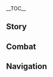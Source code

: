 {{CharacterTabs}}
{{LanguageTabs}}
{{Stub|1={{Meta/VO|tl=1|rm=1|Japanese}}}}
__TOC__

==Story==
{{VO/Story
|character           = {{ROOTPAGENAME}}
|language            = ja
|name                = スクロース

|vo_01_01_title      = 初めまして…
|vo_01_01_subtitle   = Hello
|vo_01_01_file       = VO_{language}{character} Hello.ogg
|vo_01_01_tx         = 私はスクロース、錬金術の…研究員。あなたは色んな場所を旅してきたと聞いてる、きっと…いや、なんでもない。初対面の人に迷惑をかけちゃいけないもの。でも…もしできることなら、旅の面白いエピソードを教えてもらえると、えっと…嬉しいかな。
|vo_01_01_rm         = 
|vo_01_01_tl         = 

|vo_02_01_title      = 世間話・気になること
|vo_02_01_subtitle   = Chat: Curiosity
|vo_02_01_file       = VO_{language}{character} Chat - Curiosity.ogg
|vo_02_01_tx         = あれはなに？えっ…消えた、ちょっと見てきていい？
|vo_02_01_rm         = Are wa nani? E'... Kieta, chotto mite kite ii?
|vo_02_01_tl         = 
|vo_02_02_title      = 世間話・整理
|vo_02_02_subtitle   = Chat: Organization
|vo_02_02_file       = VO_{language}{character} Chat - Organization.ogg
|vo_02_02_tx         = 今のうちに、急いで研究ノートの整理を…
|vo_02_02_rm         = 
|vo_02_02_tl         = 
|vo_02_03_title      = 世間話・深呼吸
|vo_02_03_subtitle   = Chat: Deep Breaths
|vo_02_03_file       = VO_{language}{character} Chat - Deep Breaths.ogg
|vo_02_03_tx         = うん&mdash;&mdash;！外の空気は久々。
|vo_02_03_rm         = 
|vo_02_03_tl         = 

|vo_03_01_title      = 暴風の日…
|vo_03_01_subtitle   = When the Wind Is Blowing
|vo_03_01_file       = VO_{language}{character} When the Wind Is Blowing.ogg
|vo_03_01_tx         = 今日は町の風車がすごいスピードで回ってる。ねえねえ、もし小動物の背中に風車みたいな装置を取り付けたら、小動物はより早く走れるようになると思う？それとも、飛べるようになるかな？
|vo_03_01_rm         = 
|vo_03_01_tl         = 
|vo_03_02_title      = 雪の日…
|vo_03_02_subtitle   = When It Snows
|vo_03_02_file       = VO_{language}{character} When It Snows.ogg
|vo_03_02_tx         = こんな大雪の日は年に数回しかない。もしこれを見逃したら、また来年を待たないと。だから研究するなら今のうち、止めないで！ク…クシュン！分かったよ、もう1枚着るから…
|vo_03_02_rm         = 
|vo_03_02_tl         = 
|vo_03_03_title      = 晴れの日…
|vo_03_03_subtitle   = When the Sun Is Out
|vo_03_03_file       = VO_{language}{character} When the Sun Is Out.ogg
|vo_03_03_tx         = もっ、もう朝？！じゃあ、最後にもう一回だけ実験を。これが終わったら休むから！うん、最後の1回だけ…
|vo_03_03_rm         = 
|vo_03_03_tl         = 
|vo_03_04_title      = 雨の日…
|vo_03_04_subtitle   = When It Rains
|vo_03_04_file       = VO_{language}{character} When It Rains.ogg
|vo_03_04_tx         = 湿度上昇、うん…実験をもう1セット増やそうかな？
|vo_03_04_rm         = 
|vo_03_04_tl         = 

|vo_04_01_title      = おはよう…
|vo_04_01_subtitle   = Good Morning
|vo_04_01_file       = VO_{language}{character} Good Morning.ogg
|vo_04_01_tx         = おはよう、昨日はちゃんと寝れた？研究データによると、良い睡眠は翌日のパフォーマンスに繋がるって言われてる。しかも頭の回転も良くなるらしいよ。うん？私はいつも徹夜してるって？えっと…うん、仕方ないよね。
|vo_04_01_rm         = 
|vo_04_01_tl         = 
|vo_04_02_title      = こんにちは…
|vo_04_02_subtitle   = Good Afternoon
|vo_04_02_file       = VO_{language}{character} Good Afternoon.ogg
|vo_04_02_tx         = ああああ！こ、来ないで！あ、いや、えっと、近づかないでください。実験中だから。これ、爆発するかもしれないの。
|vo_04_02_rm         = 
|vo_04_02_tl         = 
|vo_04_03_title      = こんばんは…
|vo_04_03_subtitle   = Good Evening
|vo_04_03_file       = VO_{language}{character} Good Evening.ogg
|vo_04_03_tx         = こんばんは、ちょっと待って！「実験体九〇五式」の光照射分泌物が二種類。明確に区分けするために、それぞれ「一〇三三式」と「一〇三五式」と名付けようか…うん、もう大丈夫、えっと、私に何か用？
|vo_04_03_rm         = 
|vo_04_03_tl         = 
|vo_04_04_title      = おやすみ…
|vo_04_04_subtitle   = Good Night
|vo_04_04_file       = VO_{language}{character} Good Night.ogg
|vo_04_04_tx         = 私なら大丈夫、先に休んでいいよ。えっと…そんなに心配？実験ならすぐ終わるから徹夜しないよ、本当だって…
|vo_04_04_rm         = 
|vo_04_04_tl         = 

|vo_05_01_title      = {name}自身について・「生物錬金」
|vo_05_01_subtitle   = About {character}: Bio-Alchemy
|vo_05_01_file       = VO_{language}{character} About {character} - Bio-Alchemy.ogg
|vo_05_01_tx         = 「生物錬金」は「創造」よりも「改造」を重視する。生物の隠された長所を見抜き、増強し、結合させることで驚くべき結果が出るの。あぁ…命というものは実に不思議、この世には解明されていないことがいったいどれほどあるんだろう？
|vo_05_01_rm         = 
|vo_05_01_tl         = 
|vo_05_02_title      = {name}自身について・人見知り
|vo_05_02_subtitle   = About {character}: Fear of Strangers
|vo_05_02_file       = VO_{language}{character} About {character} - Fear of Strangers.ogg
|vo_05_02_tx         = 私…実は知らない人とどう会話したらいいか分からないの。人ってそれぞれ性格や趣味嗜好が違うから、つい失礼なことを言っちゃったりして。ああ…会話って本当に難しい、錬金術よりも難しい。
|vo_05_02_rm         = 
|vo_05_02_tl         = 
|vo_05_03_title      = {name}自身について・耳
|vo_05_03_subtitle   = About {character}: Ears
|vo_05_03_file       = VO_{language}{character} About {character} - Ears.ogg
|vo_05_03_tx         = き…気づかれてたの。私の耳は一族の遺伝。他の人とは違うから、普段は髪で隠してる…
|vo_05_03_rm         = 
|vo_05_03_tl         = 

|vo_06_01_title      = 観察について…
|vo_06_01_subtitle   = About Us: Observing
|vo_06_01_file       = VO_{language}{character} About Us - Observing.ogg
|vo_06_01_tx         = あなたの経歴がとても気になる、だから…あなたのことを一定期間「観察」させて？邪魔にならないよう静かにするから…いい？
|vo_06_01_rm         = 
|vo_06_01_tl         = 
|vo_06_02_title      = 収穫について…
|vo_06_02_subtitle   = About Us: Perks
|vo_06_02_file       = VO_{language}{character} About Us - Perks.ogg
|vo_06_02_tx         = 正直に言うと、最初に会った時、口数の少なかったあなたがちょっと怖かった…自分が失礼なこと言ったんじゃないかと思って。でもこれまで一緒に行動してきて、実はあなたが付き合いやすい人だって気付いた。へへ、これも「観察」から得た意外な収穫かな。
|vo_06_02_rm         = 
|vo_06_02_tl         = 
|vo_06_03_title      = 請求について…
|vo_06_03_subtitle   = About Us: Requests
|vo_06_03_file       = VO_{language}{character} About Us - Requests.ogg
|vo_06_03_tx         = 噂によると、風魔龍の件を解決したのはあなたでしょ？きっと激しい戦闘だったんだろうけど、無事で何よりかな。えっと、ちょっと聞きたいんだけど、戦闘中に風魔龍のウロコや皮なんかが落ちてこなかった？ちょっとだけでいいから、研究してみたいの…
|vo_06_03_rm         = 
|vo_06_03_tl         = 

|vo_07_01_title      = 「神の目」について…
|vo_07_01_subtitle   = About the Vision
|vo_07_01_file       = VO_{language}{character} About the Vision.ogg
|vo_07_01_tx         = 「神の目」は、私にとって最も重要な実験道具かな。え？実験道具は実験道具だよ。「神の目」がないと、元素に関する多くの実験ができなくなるでしょ。戦闘ではどうかって？えっと、たまに役立つかな、野外で材料を探す時とか。
|vo_07_01_rm         = 
|vo_07_01_tl         = 
|vo_07_02_title      = シェアしたいこと…
|vo_07_02_subtitle   = Something to Share
|vo_07_02_file       = VO_{language}{character} Something to Share.ogg
|vo_07_02_tx         = この部屋にある骨は全部私のコレクション。左の棚にあるのはトカゲ、カエル、ソウギョの骨で、その手前のやつはイノシシの骨。右の隅っこのはヒルチャールの骨で…あ、そう強張らないで、みんなかわいいから慣れれば大丈夫。
|vo_07_02_rm         = 
|vo_07_02_tl         = 
|vo_07_03_title      = 興味のあること…
|vo_07_03_subtitle   = Interesting Things
|vo_07_03_file       = VO_{language}{character} Interesting Things.ogg
|vo_07_03_tx         = 見て、ここの霧氷花は一本一本異なるの。こっちは氷元素の含有量が多くて、そっちのは花が咲いてる期間が長い…え、あっちのやつ？あれは「三式霧氷花改十七号拡大版」で、特徴は、うん…通常より大きいとこかな。
|vo_07_03_rm         = 
|vo_07_03_tl         = 

|vo_08_01_title      = ノエルについて…
|vo_08_01_subtitle   = About [[Noelle]]
|vo_08_01_file       = VO_{language}{character} About Noelle.ogg
|vo_08_01_tx         = 彼女…いつも自発的に私の手伝いをしてくれるけど、たまに熱が入りすぎてて、逆に…ちょっと困ってたり。ある日、実験室の入口に置いてあった3つの実験器具を軽々と実験室の中に運んでくれたんだけど、それって私が…やっと外に運び出したばかりのもので…
|vo_08_01_rm         = 
|vo_08_01_tl         = 
|vo_08_02_title      = クレーについて…
|vo_08_02_subtitle   = About [[Klee]]
|vo_08_02_file       = VO_{language}{character} About Klee.ogg
|vo_08_02_tx         = あの子はジン団長に何度も反省室に入れられてる。釈放されても、彼女はまたすぐ過ちを犯す。えっとあの子、本当に反省してるのかな。安全性の高いボンボン爆弾を作ってあげるって約束もしたけど、でもまだ設計上に問題があって…
|vo_08_02_rm         = 
|vo_08_02_tl         = 
|vo_08_03_title      = ジンについて…
|vo_08_03_subtitle   = About [[Jean]]
|vo_08_03_file       = VO_{language}{character} About Jean.ogg
|vo_08_03_tx         = ジン団長と話すのはちょっと怖い。彼女は真面目すぎるから…とても良い人だってことは分かってるけど、やっぱり…やっぱり怖いの。普段は彼女の邪魔にならないようにしてる。たとえ彼女に処理してもらうものがあっても、私…私はアルベド先生に頼むの。
|vo_08_03_rm         = 
|vo_08_03_tl         = 
|vo_08_04_title      = リサについて…
|vo_08_04_subtitle   = About [[Lisa]]
|vo_08_04_file       = VO_{language}{character} About Lisa.ogg
|vo_08_04_tx         = 彼女の知識量はとても豊富だと思う。私の研究を見たことないのに、何回も的確なアドバイスをくれたから。彼女、どうして分かったのかな？観察？それとも推測で？
|vo_08_04_rm         = 
|vo_08_04_tl         = 
|vo_08_05_title      = ガイアについて…
|vo_08_05_subtitle   = About [[Kaeya]]
|vo_08_05_file       = VO_{language}{character} About Kaeya.ogg
|vo_08_05_tx         = うん…彼って冗談好きで、悪意がないことは分かってるけど、どっちが本音で、どっちが冗談か私には判断できない。だから、いつも最後は気まずい雰囲気になるか、私が醜態をさらすことになるの…
|vo_08_05_rm         = 
|vo_08_05_tl         = 
|vo_08_06_title      = アルベドについて・芸術
|vo_08_06_subtitle   = About [[Albedo]]: Artistry
|vo_08_06_file       = VO_{language}{character} About Albedo - Artistry.ogg
|vo_08_06_tx         = 先生のアシスタントになったことで、毎日多くのことを勉強できるようになった。知識というよりは、「天才」の考え方の勉強かな。どんな複雑な問題でも先生は1つずつ分析し解決する。私に言わせれば、あれは芸術そのものかも…
|vo_08_06_rm         = 
|vo_08_06_tl         = 
|vo_08_07_title      = アルベドについて・天賦
|vo_08_07_subtitle   = About [[Albedo]]: Talent
|vo_08_07_file       = VO_{language}{character} About Albedo - Talent.ogg
|vo_08_07_tx         = 天賦の才？うん…たとえ先生と同じ研究をしても、たぶん超えることは一生ないかな。でも私が「生物錬金」の研究をしてるのは、先生と正面からぶつかるのを恐れたからじゃない。ただ…趣味と夢が違うだけ。
|vo_08_07_rm         = 
|vo_08_07_tl         = 
|vo_08_08_title      = アンバーについて…
|vo_08_08_subtitle   = About [[Amber]]
|vo_08_08_file       = VO_{language}{character} About Amber.ogg
|vo_08_08_tx         = 気になる、なぜ彼女の人形は「ウサギ伯爵」って名前なの？ウサギとあんまり関係ないような。うん…？人形のヘアバンドがウサ耳に似てるから？それはただの先入観、たれ耳の兎もたくさんいるもの。
|vo_08_08_rm         = 
|vo_08_08_tl         = 
|vo_08_09_title      = フィッシュルについて…
|vo_08_09_subtitle   = About [[Fischl]]
|vo_08_09_file       = VO_{language}{character} About Fischl.ogg
|vo_08_09_tx         = 『フィッシュル皇女物語』のこと？うん、知ってる。あの作者が書く世界観は面白い、実際にあったらいいなと…えっ？あっちの「フィッシュル」のこと？彼女は…うん、彼女が…私をあの世界に連れていってくれることはないと思う。
|vo_08_09_rm         = 
|vo_08_09_tl         = 
|vo_08_10_title      = エウルアについて…
|vo_08_10_subtitle   = About [[Eula]]
|vo_08_10_file       = VO_{language}{character} About Eula.ogg
|vo_08_10_tx         = 遊撃騎士の仕事はとても危険なんだけど、エウルアさんはいつも大胆な行動を取るの。だから彼女が敵の拠点に潜入しなくても済むように、偵察装置を作ってあげたんだけど…エウルアさんの気迫に押されて、使用方法を説明する時に注意事項をいくつか伝え忘れちゃって…それであんな事故が…<br />どうしよう…私、彼女の恨みを買ったんじゃ…
|vo_08_10_rm         = 
|vo_08_10_tl         = 

|vo_09_01_title      = {name}を知る・1
|vo_09_01_subtitle   = More About {character}: I
|vo_09_01_file       = VO_{language}{character} More About {character} - 01.ogg
|vo_09_01_tx         = 私を知りたい？あなたも…「生物錬金」に興味が？もし分からないことがあったら、できる限り答えてみる。うん？錬金じゃなくて、「私」に興味があるの？えっと、それは、ちょっとどう答えたらいいか…
|vo_09_01_rm         = 
|vo_09_01_tl         = 
|vo_09_02_title      = {name}を知る・2
|vo_09_02_subtitle   = More About {character}: II
|vo_09_02_file       = VO_{language}{character} More About {character} - 02.ogg
|vo_09_02_tx         = 研究の本質は答えを探す過程にある。この過程が面倒で疲れることもあるけど、積み重なった成果を見ると、なんか…うん、私は本当に研究が好きなんだと思う。
|vo_09_02_rm         = 
|vo_09_02_tl         = 
|vo_09_03_title      = {name}を知る・3
|vo_09_03_subtitle   = More About {character}: III
|vo_09_03_file       = VO_{language}{character} More About {character} - 03.ogg
|vo_09_03_tx         = 小さい頃、なんでも話せる二人の親友がいた。あの時私は、彼女たちの全てを理解してると思ってた。でもそのあと、色んなことがあって、私は急に…彼女たちのことを理解できなくなったの。彼女たちが今どこにいて、何をしているのか、そして私のことをまだ覚えているのか、何もかも…私には分からない。どんなに親しい友人でも、こうなることってあるんだよ。
|vo_09_03_rm         = 
|vo_09_03_tl         = 
|vo_09_04_title      = {name}を知る・4
|vo_09_04_subtitle   = More About {character}: IV
|vo_09_04_file       = VO_{language}{character} More About {character} - 04.ogg
|vo_09_04_tx         = まだ誰にも言ったことない秘密を1つ教えてあげる。「生物錬金」の最終目標は「仙境」を創造することなの…そうそう、童話によく出てくる、永遠の幸福と楽園の地「仙境」のこと。へへ、子供っぽいでしょ？でもね、それは実在するものだって私は信じてる。
|vo_09_04_rm         = 
|vo_09_04_tl         = 
|vo_09_05_title      = {name}を知る・5
|vo_09_05_subtitle   = More About {character}: V
|vo_09_05_file       = VO_{language}{character} More About {character} - 05.ogg
|vo_09_05_tx         = 忙しいなら大丈夫、迷惑かけたくないから。忙しくない？本当？本当に大丈夫？一人でも実験は進められるし、もう慣れてるから心配しなくても…ほ、本当に大丈夫なの？じゃ、じゃあ手伝ってくれる？それか、話し相手になってくれるかな…
|vo_09_05_rm         = 
|vo_09_05_tl         = 

|vo_10_01_title      = {name}の趣味…
|vo_10_01_subtitle   = {character}'s Hobbies
|vo_10_01_file       = VO_{language}{character} Hobbies.ogg
|vo_10_01_tx         = 規則性があるものを見るのが好きかな。ほら見て、本棚の実験記録の厚さ、どれも同じでしょ。実験台においてある数百本の薬剤も、効果と色ごとに並んでる…えっ？ええー！？なんで紫の薬剤がここに！？もっ、もう一度、全部整理しなおさなきゃ！
|vo_10_01_rm         = 
|vo_10_01_tl         = 
|vo_10_02_title      = {name}の悩み…
|vo_10_02_subtitle   = {character}'s Troubles
|vo_10_02_file       = VO_{language}{character} Troubles.ogg
|vo_10_02_tx         = 普段、休んでる時にあなたが何をしてるか知りたい。私、休みになると何していいか分からなくて、ぼーっとするだけだから…実験を始めるとあっという間に時間が過ぎるのに、休みの日は一日が一年のように感じる…
|vo_10_02_rm         = 
|vo_10_02_tl         = 
|vo_10_03_title      = 好きな食べ物…
|vo_10_03_subtitle   = Favorite Food
|vo_10_03_file       = VO_{language}{character} Favorite Food.ogg
|vo_10_03_tx         = スイートフラワーの蜜から精製した糖の塊かな。頭の回転が遅いと感じた時に1つ食べて、集中力と思考力を上げるの。研究者にとって、糖分の摂取は大事だから。
|vo_10_03_rm         = 
|vo_10_03_tl         = 
|vo_10_04_title      = 嫌いな食べ物…
|vo_10_04_subtitle   = Least Favorite Food
|vo_10_04_file       = VO_{language}{character} Least Favorite Food.ogg
|vo_10_04_tx         = 「生物錬金」を理解してから、マッシュルームはあまり食べなくなった…あなたも知ってるでしょう？マッシュルームの菌って死んだ生物にしか着生しないことを。そう考えるとなんか、気持ち悪い…
|vo_10_04_rm         = 
|vo_10_04_tl         = 

<!-- Receiving a Gift -->
|vo_11_01_title      = 贈り物を受け取る·1
|vo_11_01_subtitle   = Receiving a Gift: I
|vo_11_01_file       = VO_{language}{character} Receiving a Gift - 01.ogg
|vo_11_01_tx         = 美味しい！あっ…調子がいいうちに、早く研究を終わらせないと…
|vo_11_01_rm         = 
|vo_11_01_tl         = 

|vo_11_02_title      = 贈り物を受け取る·2
|vo_11_02_subtitle   = Receiving a Gift: II
|vo_11_02_file       = VO_{language}{character} Receiving a Gift - 02.ogg
|vo_11_02_tx         = 私が栄養価を考えて作った食事よりずっと美味しい。うん、これなら私も食生活を改善できるかも。
|vo_11_02_rm         = 
|vo_11_02_tl         = 

|vo_11_03_title      = 贈り物を受け取る·3
|vo_11_03_subtitle   = Receiving a Gift: III
|vo_11_03_file       = VO_{language}{character} Receiving a Gift - 03.ogg
|vo_11_03_tx         = ごめんなさい。やっぱりこの料理は、ちょっと…
|vo_11_03_rm         = 
|vo_11_03_tl         = 

|vo_12_01_title      = 誕生日…
|vo_12_01_subtitle   = Birthday
|vo_12_01_file       = VO_{language}{character} Birthday.ogg
|vo_12_01_tx         = 誕生日おめでとう！何ヶ月もの実験を経て、やっとこの薬剤が完成したの。はいどうぞ。この「生物秘薬三九一六号」はここ一年で最も美しい思い出を呼び起こせるの…あっ、「三一九六号」じゃなくて「三九一六号」だよ！
|vo_12_01_rm         = 
|vo_12_01_tl         = 

|vo_13_01_title      = 突破した感想・起
|vo_13_01_subtitle   = Feelings About Ascension: Intro
|vo_13_01_file       = VO_{language}{character} Feelings About Ascension -  01.ogg
|vo_13_01_tx         = 「生物錬金」の研究にやっと進展が。
|vo_13_01_rm         = 
|vo_13_01_tl         = 
|vo_13_02_title      = 突破した感想・承
|vo_13_02_subtitle   = Feelings About Ascension: Building Up
|vo_13_02_file       = VO_{language}{character} Feelings About Ascension -  02.ogg
|vo_13_02_tx         = 今回の旅で、またたくさんの研究材料を集めることができた。ありがとう、ちゃんと活用させてもらうから。
|vo_13_02_rm         = 
|vo_13_02_tl         = 
|vo_13_03_title      = 突破した感想・転
|vo_13_03_subtitle   = Feelings About Ascension: Climax
|vo_13_03_file       = VO_{language}{character} Feelings About Ascension -  03.ogg
|vo_13_03_tx         = 最近実験をしてる時、「いつになったら、またあなたと共に冒険ができるかな」って期待するようになったの…うん、おかしい、どうしてこんなことに？ちょっと研究してみる。
|vo_13_03_rm         = 
|vo_13_03_tl         = 
|vo_13_04_title      = 突破した感想・結
|vo_13_04_subtitle   = Feelings About Ascension: Conclusion
|vo_13_04_file       = VO_{language}{character} Feelings About Ascension -  04.ogg
|vo_13_04_tx         = もう研究材料は十分に集まった！これ以上、私に時間を費やすなんて、もっ…もったいない！せめて…「生物錬金」でお返しを作らせて！
|vo_13_04_rm         = 
|vo_13_04_tl         = 
}}

==Combat==
{{Combat VO
|character           = {{ROOTPAGENAME}}
|language            = ja

|skill_1_tx          = 吸引テスト開始。
|skill_1_rm          = Kyuuin tesuto kaishi.
|skill_1_tl          = 
|skill_2_tx          = 六三〇八式ユニット！
|skill_2_rm          = Roku-san-zero-hachi-shiki yunitto!
|skill_2_tl          = 
|skill_3_tx          = 安全距離…確認！
|skill_3_rm          = Anzen kyori... kakunin!
|skill_3_tl          = 

|burst_1_tx          = 超拡散形態！
|burst_1_rm          = Chou-kakusan keitai!
|burst_1_tl          = 
|burst_2_tx          = 七五式モジュール！
|burst_2_rm          = Nana-go-shiki mojuuru!
|burst_2_tl          = 
|burst_3_tx          = 無相の風…シミュレート！
|burst_3_rm          = Musou no kaze... shimyureeto!
|burst_3_tl          = 

|sprint-s_1_file     = Sprint Start 01,Sprint Start 02,Sprint Start 03


|glider_1_actual_tx  = {{tx}}
|glider_1_actual_rm  = 
|glider_1_actual_tl  = 
|glider_2_actual_tx  = {{tx}}
|glider_2_actual_rm  = 
|glider_2_actual_tl  = 
|glider_3_actual_tx  = {{tx}}
|glider_3_actual_rm  = 
|glider_3_actual_tl  = 

|chest_1_tx          = 宝箱の出現理由、研究したいな。
|chest_1_rm          = 
|chest_1_tl          = 
|chest_2_tx          = 実験材料もこうして出てきたらなぁ…
|chest_2_rm          = 
|chest_2_tl          = 
|chest_3_tx          = よかった！素材がたくさん！
|chest_3_rm          = Yokatta! Sozai ga takusan!
|chest_3_tl          = 

|low-hp_1_tx         = これくらいの誤差なら、まだ大丈夫…
|low-hp_1_rm         = Kore kurai no gosa nara, mada daijoubu...
|low-hp_1_tl         = 
|low-hp_2_tx         = ちょっと予想を、超えてるかも…
|low-hp_2_rm         = Chotto yosou wo, koeteru kamo...
|low-hp_2_tl         = 
|low-hp_3_tx         = 痛くない痛くない、全然痛くない…
|low-hp_3_rm         = Itakunai itakunai, zenzen itakunai...
|low-hp_3_tl         = 


|fallen_1_tx         = 研究…また失敗しちゃった。
|fallen_1_rm         = Kenkyuu... mata shippai shichatta.
|fallen_1_tl         = 
|fallen_2_tx         = まだ調整する必要が…ある。
|fallen_2_rm         = Mada chousei suru hitsuyou ga... aru.
|fallen_2_tl         = 
|fallen_3_tx         = ちょっと…寝なきゃダメみたい。
|fallen_3_rm         = Chotto... nenakya dame mitai.
|fallen_3_tl         = 

|hit-l_1_file        = Light Hit Taken 02
|hit-l_1_tx          = こうなるはずじゃ…
|hit-l_1_rm          = Kou naru hazu ja...
|hit-l_1_tl          = 
|hit-l_2_file        = Light Hit Taken 04
|hit-l_2_actual_tx   = {{tx}}
|hit-l_2_actual_rm   = 
|hit-l_2_actual_tl   = 
|hit-l_3_file        = Light Hit Taken 01,Light Hit Taken 03,Light Hit Taken 05,Light Hit Taken 06

|hit-h_1_file        = Heavy Hit Taken 02
|hit-h_1_tx          = メガネが粉々になる！
|hit-h_1_rm          = Megane ga konagona ni naru!
|hit-h_1_tl          = 
|hit-h_2_file        = Heavy Hit Taken 01,Heavy Hit Taken 03,Heavy Hit Taken 04,Heavy Hit Taken 05,Heavy Hit Taken 06

|join_1_tx           = 力になれるように…
|join_1_rm           = Chikara ni nareru youni...
|join_1_tl           = 
|join_2_tx           = わっ、私頑張る！
|join_2_rm           = Wa', watashi ganbaru!
|join_2_tl           = 
|join_3_tx           = 実験…絶対に成功させる。
|join_3_rm           = Jikken... zettai ni seikou saseru.
|join_3_tl           = 

|idle_1_actual_tx    = {{tx}}
|idle_1_actual_rm    = 
|idle_1_actual_tl    = 
|idle_2_actual_tx    = {{tx}}
|idle_2_actual_rm    = 
|idle_2_actual_tl    = 

|atk-l_1_file        = Light Attack 01,Light Attack 02,Light Attack 03,Light Attack 04,Light Attack 05,Light Attack 06,Light Attack 07

|atk-m_1_file        = Mid Attack 01,Mid Attack 02,Mid Attack 03

|atk-h_1_file        = Heavy Attack 01,Heavy Attack 02,Heavy Attack 03

|climb_1_file        = Climbing 01,Climbing 02,Climbing 03,Climbing 04,Climbing 05

|climb-b_1_file      = Climbing Breath 01,Climbing Breath 02,Climbing Breath 03

|jump_1_file         = Jumping 01,Jumping 02,Jumping 03,Jumping 04,Jumping 05
}}

==Navigation==
{{Character Navbox|link type=vo-ja}}